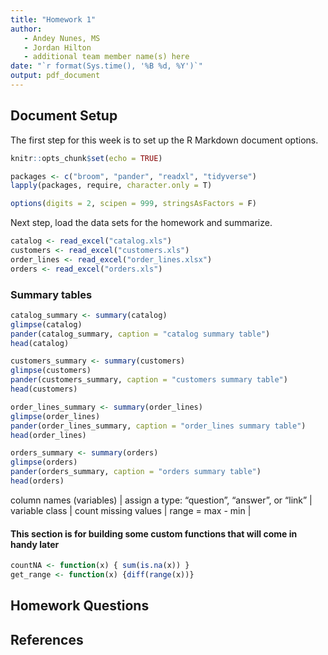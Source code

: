 ```yaml
---
title: "Homework 1"
author:
   - Andey Nunes, MS
   - Jordan Hilton
   - additional team member name(s) here
date: "`r format(Sys.time(), '%B %d, %Y')`"
output: pdf_document
---
```


## Document Setup
The first step for this week is to set up the R Markdown document options.
```r
knitr::opts_chunk$set(echo = TRUE)

packages <- c("broom", "pander", "readxl", "tidyverse")
lapply(packages, require, character.only = T)

options(digits = 2, scipen = 999, stringsAsFactors = F)
```

Next step, load the data sets for the homework and summarize.

```r
catalog <- read_excel("catalog.xls")
customers <- read_excel("customers.xls")
order_lines <- read_excel("order_lines.xlsx")
orders <- read_excel("orders.xls")
```
### Summary tables
```r

catalog_summary <- summary(catalog)
glimpse(catalog)
pander(catalog_summary, caption = "catalog summary table")
head(catalog)

customers_summary <- summary(customers)
glimpse(customers)
pander(customers_summary, caption = "customers summary table")
head(customers)

order_lines_summary <- summary(order_lines)
glimpse(order_lines)
pander(order_lines_summary, caption = "order_lines summary table")
head(order_lines)

orders_summary <- summary(orders)
glimpse(orders)
pander(orders_summary, caption = "orders summary table")
head(orders)
```

| column names (variables) | assign a type: “question”, “answer”, or “link”  | variable class | count missing values | range = max - min |

#### This section is for building some custom functions that will come in handy later
```r
countNA <- function(x) { sum(is.na(x)) }
get_range <- function(x) {diff(range(x))}
```



## Homework Questions




## References
